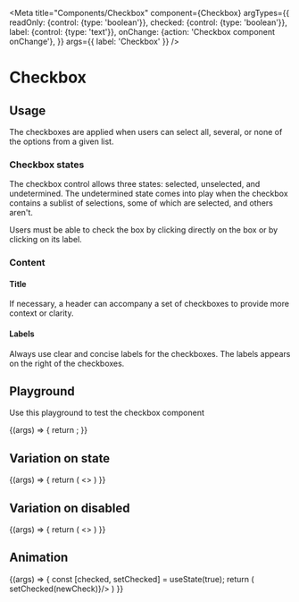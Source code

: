 
<Meta
  title="Components/Checkbox"
  component={Checkbox}
  argTypes={{
    readOnly: {control: {type: 'boolean'}},
    checked: {control: {type: 'boolean'}},
    label: {control: {type: 'text'}},
    onChange: {action: 'Checkbox component onChange'},
  }}
  args={{
    label: 'Checkbox'
  }}
/>

# Checkbox

## Usage
The checkboxes are applied when users can select all, several, or none of the options from a given list.

### Checkbox states
The checkbox control allows three states: selected, unselected, and undetermined. The undetermined state comes into play when the checkbox contains a sublist of selections, some of which are selected, and others aren't.

Users must be able to check the box by clicking directly on the box or by clicking on its label.

### Content
#### Title

If necessary, a header can accompany a set of checkboxes to provide more context or clarity.

#### Labels

Always use clear and concise labels for the checkboxes. The labels appears on the right of the checkboxes.

## Playground

Use this playground to test the checkbox component

<Canvas>
  <Story name="Standard">
    {(args) => {
      return <Checkbox {...args}/>;
    }}
  </Story>
</Canvas>

<ArgsTable story="Standard" />

## Variation on state
<Story name="State">
  {(args) => {
    return (
      <>
        <Checkbox  {...args} checked={true} label={'Checkbox checked'}/>
        <Checkbox  {...args} checked={false} undetermined={true} label={'Checkbox undetermined'}/>
        <Checkbox  {...args} checked={false} label={'Checkbox unchecked'}/>
      </>
    )
  }}
</Story>

## Variation on disabled
<Story name="Disabled">
  {(args) => {
    return (
      <>
        <Checkbox {...args} readOnly={true} checked={true} label={'Checked disabled'}/>
        <Checkbox {...args} readOnly={true} checked={false} undetermined={true} label={'Undetermined disabled'}/>
        <Checkbox {...args} readOnly={true} checked={false} label={'Unchecked disabled'}/>
      </>
    )
  }}
</Story>

## Animation
<Story name="Animation">
  {(args) => {
    const [checked, setChecked] = useState(true);
    return (
      <Checkbox {...args} checked={checked} onChange={(newCheck) => setChecked(newCheck)}/>
    )
  }}
</Story>
